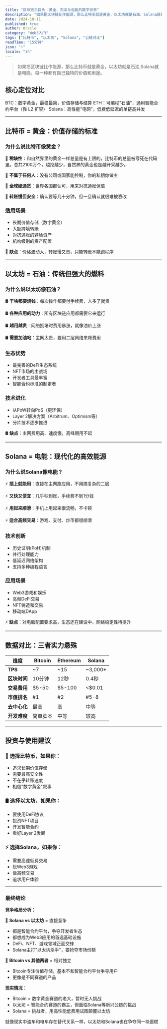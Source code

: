 ```yaml
---
title: "区块链三巨头：黄金、石油与电能的数字世界"
description: "如果把区块链比作能源，那么比特币就是黄金，以太坊就是石油，Solana就是电能。每一种都有自己独特的价值和用途。"
date: 2024-10-11
published: true
author: Oracle
category: "Web3入门"
tags: ["比特币", "以太坊", "Solana", "公链对比"]
readTime: "15分钟"
icon: "⚡"
locale: "zh"
---
```


> 如果把区块链比作能源，那么比特币就是黄金，以太坊就是石油,Solana就是电能。每一种都有自己独特的价值和用途。

## 核心定位对比

BTC：数字黄金，最稳最简，价值存储与结算
ETH：可编程"石油"，通用智能合约平台（靠 L2 扩容）
Solana：高性能"电网"，低费低延迟的单链高并发

---

## 比特币 = 黄金：价值存储的标准

### 为什么说比特币像黄金？

🥇 **稀缺性**：和自然界里的黄金一样总量是有上限的，比特币的总量被写死在代码里。总共2100万个，越挖越少，自然界的黄金也是越开采越少。

🥇 **不属于任何人**：没有公司或国家能控制，你的私钥你做主

🥇 **全球硬通货**：世界各国都认可，用来对抗通胀保值

🥇 **转账慢但安全**：确认要等几十分钟，但一旦确认就很难被篡改

### 适用场景
- 长期价值存储（数字黄金）
- 大额跨境转账
- 对抗通胀的避险资产
- 机构级别的资产配置

🥇 **缺点**：价格波动大，转账慢又贵，只能转账不能跑程序

---

## 以太坊 = 石油：传统但强大的燃料

### 为什么说以太坊像石油？

🛢️ **干啥都要烧钱**：每次操作都要付手续费，人多了就贵

🛢️ **各种应用的动力**：所有区块链应用都需要它来运行

🛢️ **越用越贵**：网络拥堵时费用暴涨，就像油价上涨

🛢️ **需要加油站**：主网太贵，要用二层网络来降费用

### 生态优势
- 最完善的DeFi生态系统
- NFT市场的主战场
- 开发者工具最丰富
- 智能合约标准的制定者

### 技术进化
- 从PoW转向PoS（更环保）
- Layer 2解决方案（Arbitrum、Optimism等）
- 分片技术逐步推进

🛢️ **缺点**：主网费用高、速度慢，高峰期用不起

---

## Solana = 电能：现代化的高效能源

### 为什么说Solana像电能？

⚡ **插上就能用**：直接在主网跑应用，不用搞复杂的二层

⚡ **又快又便宜**：几乎秒到账，手续费不到1分钱

⚡ **用起来顺滑**：手机上用起来很流畅，不卡顿

⚡ **适合高频交易**：游戏、支付、炒币都很顺滑

### 技术创新
- 历史证明(PoH)机制
- 并行处理能力
- 低延迟网络架构
- 支持多种编程语言

### 应用场景
- Web3游戏和娱乐
- 高频DeFi交易
- NFT铸造和交易
- 移动端DApp

⚡ **缺点**：对电脑配置要求高，生态还在建设中，网络稳定性待提升

---

## 数据对比：三者实力悬殊

| 维度 | Bitcoin | Ethereum | Solana |
|------|---------|----------|--------|
| **TPS** | ~7 | ~15 | ~3,000+ |
| **区块时间** | 10分钟 | 12秒 | 0.4秒 |
| **交易费用** | $5-50 | $5-100 | <$0.01 |
| **市值排名** | #1 | #2 | #5-8 |
| **去中心化** | 最高 | 高 | 中等 |
| **开发难度** | 简单脚本 | 中等 | 较高 |

---

## 投资与使用建议

### 🥇 选择比特币，如果你：
- 追求长期价值存储
- 需要最高安全性
- 不在乎转账速度
- 相信"数字黄金"叙事

### 🛢️ 选择以太坊，如果你：
- 要使用DeFi协议
- 投资NFT项目
- 开发智能合约
- 看好Layer 2发展

### ⚡ 选择Solana，如果你：
- 需要高速低费交易
- 玩Web3游戏
- 做高频交易
- 追求用户体验

---


### 最终结论

**竞争格局分析：**

🥊 **Solana vs 以太坊** = 直接竞争
- 都是智能合约平台，争夺开发者生态
- 都想成为Web3应用的首选基础设施  
- DeFi、NFT、游戏领域正面交锋
- Solana主打"以太坊杀手"，要抢夺市场份额

🤝 **Bitcoin vs 其他两者** = 相对独立
- Bitcoin专注价值存储，基本不和智能合约平台争夺用户
- 更像是不同赛道的产品

**现实情况：**
- Bitcoin = 数字黄金赛道的老大，暂时无人挑战
- 以太坊 = 智能合约赛道的霸主，但面临Solana等新兴公链的挑战
- Solana = 挑战者，用高性能低费用试图颠覆以太坊

就像现实中油车和电车存在替代关系一样，以太坊和Solana也在争夺同一块蛋糕

